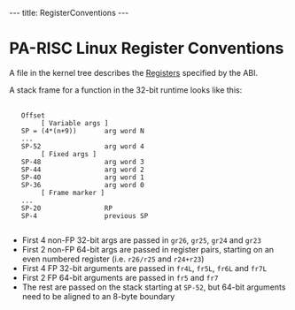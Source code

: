 ---
title: RegisterConventions
---

= PA-RISC Linux Register Conventions =

A file in the kernel tree describes the [[Registers]] specified by the ABI.

A stack frame for a function in the 32-bit runtime looks like this:

 <nowiki>
   Offset
        [ Variable args ]
   SP = (4*(n+9))       arg word N
   ...
   SP-52                arg word 4
        [ Fixed args ]
   SP-48                arg word 3
   SP-44                arg word 2
   SP-40                arg word 1
   SP-36                arg word 0
        [ Frame marker ]
   ...
   SP-20                RP
   SP-4                 previous SP
 </nowiki>

* First 4 non-FP 32-bit args are passed in <tt>gr26</tt>, <tt>gr25</tt>, <tt>gr24</tt> and <tt>gr23</tt>
* First 2 non-FP 64-bit args are passed in register pairs, starting on an even numbered register (i.e. <tt>r26/r25</tt> and <tt>r24+r23</tt>)
* First 4 FP 32-bit arguments are passed in <tt>fr4L</tt>, <tt>fr5L</tt>, <tt>fr6L</tt> and <tt>fr7L</tt>
* First 2 FP 64-bit arguments are passed in <tt>fr5</tt> and <tt>fr7</tt>
* The rest are passed on the stack starting at <tt>SP-52</tt>, but 64-bit arguments need to be aligned to an 8-byte boundary